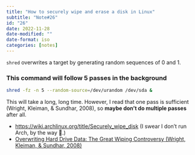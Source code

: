 ```yaml
---
title: "How to securely wipe and erase a disk in Linux"
subtitle: "Note#26"
id: "26"
date: 2022-11-28
date-modified: ""
date-format: iso
categories: [notes]
---
```

`shred` overwrites a target by generating random sequences of 0 and 1.

### This command will follow 5 passes in the background

```bash
shred -fz -n 5 --random-source=/dev/urandom /dev/sda &
```

This will take a long, long time. However, I read that one pass is sufficient (Wright, Kleiman, & Sundhar, 2008), so **maybe don't do multiple passes** after all.

* <https://wiki.archlinux.org/title/Securely_wipe_disk> (I swear I don't run Arch, by the way 🥲.)
* [Overwriting Hard Drive Data: The Great Wiping Controversy (Wright, Kleiman, & Sundhar, 2008)](https://doi.org/10.1007/978-3-540-89862-7_21)

